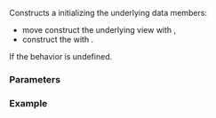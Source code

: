 {{cpp/ranges/stride_view/title|stride_view}}
{{cpp/ranges/stride_view/navbar}}
{{ddcl|since=c++23|1=
constexpr explicit stride_view( V base, ranges::range_difference_t&lt;V&gt; stride );
}}

Constructs a {{tt|stride_view}} initializing the underlying data members:
* move construct the underlying view {{rlpi|/#Data members|base_}} with {{c|std::move(base)}},
* construct the {{rlpi|/#Data members|stride_}} with {{c|stride}}.

If {{c|stride &lt; 1}} the behavior is undefined.

===Parameters===
{{par begin}}
{{par|base|the source view}}
{{par|stride|the stride value}}
{{par end}}

===Example===
{{example
|code=
#include &lt;algorithm&gt;
#include &lt;iostream&gt;
#include &lt;iterator&gt;
#include &lt;ranges&gt;
#include &lt;string_view&gt;

void print(std::string_view rem, auto v, std::string_view term = "\n")
{
    std::cout &lt;&lt; rem &lt;&lt; ": ";
    std::ranges::copy(v, std::ostream_iterator&lt;int&gt;(std::cout, " "));
    std::cout &lt;&lt; term;
};

int main()
{
    auto source = std::views::iota(1, 10);
    print("source", source);

    for (int stride_value : std::views::iota(1, 6))
    {
        auto strided_view = std::views::stride(source, stride_value);

        print("stride", std::views::single(stride_value), "-&gt; ");
        print("result", strided_view);
    }
}
|output=
source: 1 2 3 4 5 6 7 8 9
stride: 1 -&gt; result: 1 2 3 4 5 6 7 8 9
stride: 2 -&gt; result: 1 3 5 7 9
stride: 3 -&gt; result: 1 4 7
stride: 4 -&gt; result: 1 5 9
stride: 5 -&gt; result: 1 6
}}

{{langlinks|de|es|ja|ru|zh}}